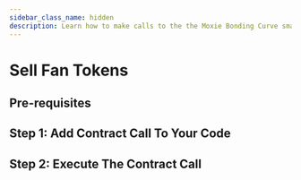 ```yaml
---
sidebar_class_name: hidden
description: Learn how to make calls to the the Moxie Bonding Curve smart contract to sell fan tokens, either from your wallet or your vesting contract.
---
```



# Sell Fan Tokens

## Pre-requisites

## Step 1: Add Contract Call To Your Code

## Step 2: Execute The Contract Call

<DeveloperSupport />
